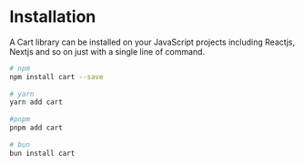 # Installation

A Cart library can be installed on your JavaScript projects including Reactjs, Nextjs and so on just with a single line of command.

```bash
# npm
npm install cart --save
 
# yarn
yarn add cart
 
#pnpm
pnpm add cart
 
# bun
bun install cart
```